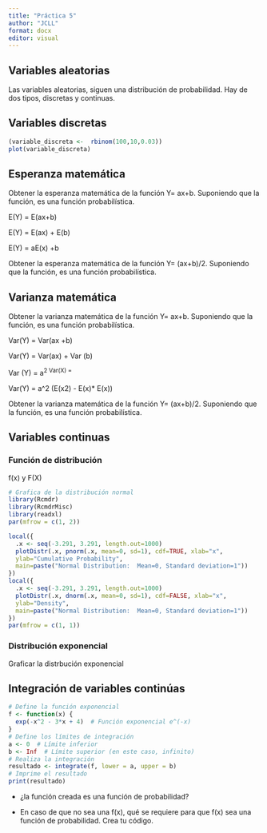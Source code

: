 ```yaml
---
title: "Práctica 5"
author: "JCLL"
format: docx
editor: visual
---
```


## Variables aleatorias

Las variables aleatorias, siguen una distribución de probabilidad. Hay de dos tipos, discretas y continuas.

## Variables discretas

```r

(variable_discreta <-  rbinom(100,10,0.03))
plot(variable_discreta)
```

## Esperanza matemática

Obtener la esperanza matemática de la función Y= ax+b. Suponiendo que la función, es una función probabilística.

E(Y) = E(ax+b)

E(Y) = E(ax) + E(b)

E(Y) = aE(x) +b

Obtener la esperanza matemática de la función Y= (ax+b)/2. Suponiendo que la función, es una función probabilística.

## Varianza matemática

Obtener la varianza matemática de la función Y= ax+b. Suponiendo que la función, es una función probabilística.

Var(Y) = Var(ax +b)

Var(Y) = Var(ax) + Var (b)

Var (Y) = a^2\ Var(X)\ =^

Var(Y) = a\^2 (E(x2) - E(x)\* E(x))

Obtener la varianza matemática de la función Y= (ax+b)/2. Suponiendo que la función, es una función probabilística.

## Variables continuas

### Función de distribución 

f(x) y F(X)

```r
# Grafica de la distribución normal 
library(Rcmdr)
library(RcmdrMisc)
library(readxl)
par(mfrow = c(1, 2))

local({
  .x <- seq(-3.291, 3.291, length.out=1000)  
  plotDistr(.x, pnorm(.x, mean=0, sd=1), cdf=TRUE, xlab="x", 
  ylab="Cumulative Probability", 
  main=paste("Normal Distribution:  Mean=0, Standard deviation=1"))
})
local({
  .x <- seq(-3.291, 3.291, length.out=1000)  
  plotDistr(.x, dnorm(.x, mean=0, sd=1), cdf=FALSE, xlab="x", 
  ylab="Density", 
  main=paste("Normal Distribution:  Mean=0, Standard deviation=1"))
})
par(mfrow = c(1, 1))

```

### Distribución exponencial

Graficar la distrbución exponencial

## Integración de variables continúas

```r
# Define la función exponencial
f <- function(x) {
  exp(-x^2 - 3*x + 4)  # Función exponencial e^(-x)
}
# Define los límites de integración
a <- 0  # Límite inferior
b <- Inf  # Límite superior (en este caso, infinito)
# Realiza la integración
resultado <- integrate(f, lower = a, upper = b)
# Imprime el resultado
print(resultado)

```

-   ¿la función creada es una función de probabilidad?

-   En caso de que no sea una f(x), qué se requiere para que f(x) sea una función de probabilidad. Crea tu código.
